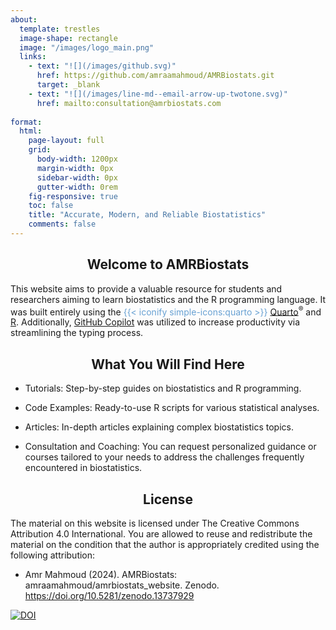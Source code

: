 ```yaml
---
about: 
  template: trestles
  image-shape: rectangle
  image: "/images/logo_main.png"
  links:
    - text: "![](/images/github.svg)"
      href: https://github.com/amraamahmoud/AMRBiostats.git
      target: _blank
    - text: "![](/images/line-md--email-arrow-up-twotone.svg)"
      href: mailto:consultation@amrbiostats.com
      
format: 
  html: 
    page-layout: full
    grid:
      body-width: 1200px
      margin-width: 0px
      sidebar-width: 0px
      gutter-width: 0rem
    fig-responsive: true
    toc: false
    title: "Accurate, Modern, and Reliable Biostatistics"
    comments: false
---
```


::: {style="text-align: center"}
## Welcome to AMRBiostats {.unnumbered}
:::

This website aims to provide a valuable resource for students and researchers aiming to learn biostatistics and the R programming language. It was built entirely using the [{{< iconify simple-icons:quarto >}}]{style="color: #68a1d3"} [Quarto](https://quarto.org/)^®^ and [R](https://www.r-project.org). Additionally, [GitHub Copilot](https://github.com/features/copilot) was utilized to increase productivity via streamlining the typing process.

::: {style="text-align: center"}
## What You Will Find Here {.unnumbered}
:::

-   Tutorials: Step-by-step guides on biostatistics and R programming.

-   Code Examples: Ready-to-use R scripts for various statistical analyses.

-   Articles: In-depth articles explaining complex biostatistics topics.

-   Consultation and Coaching: You can request personalized guidance or courses tailored to your needs to address the challenges frequently encountered in biostatistics.

::: {style="text-align: center"}
## License {.unnumbered}
:::

The material on this website is licensed under The Creative Commons Attribution 4.0 International. You are allowed to reuse and redistribute the material on the condition that the author is appropriately credited using the following attribution:

-  Amr Mahmoud (2024). AMRBiostats: amraamahmoud/amrbiostats_website. Zenodo. <https://doi.org/10.5281/zenodo.13737929>

[![DOI](https://zenodo.org/badge/DOI/10.5281/zenodo.13737929.svg)](https://doi.org/10.5281/zenodo.13737929)

